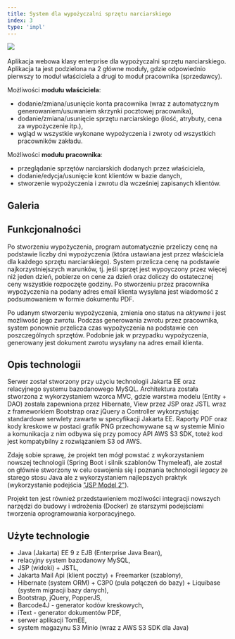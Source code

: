 ```yaml
---
title: System dla wypożyczalni sprzętu narciarskiego
index: 3
type: 'impl'
---
```



[![](https://img.shields.io/badge/github-000000?style=for-the-badge&logo=github)](https://github.com/milosz08/ski-rental-service) &nbsp;

Aplikacja webowa klasy enterprise dla wypożyczalni sprzętu narciarskiego. Aplikacja ta jest podzielona na 2 główne moduły,
gdzie odpowiednio pierwszy to moduł właściciela a drugi to moduł pracownika (sprzedawcy).

Możliwości **modułu właściciela**:

- dodanie/zmiana/usunięcie konta pracownika (wraz z automatycznym generowaniem/usuwaniem skrzynki pocztowej pracownika),
- dodanie/zmiana/usunięcie sprzętu narciarskiego (ilość, atrybuty, cena za wypożyczenie itp.),
- wgląd w wszystkie wykonane wypożyczenia i zwroty od wszystkich pracowników zakładu.

Możliwości **modułu pracownika**:

- przeglądanie sprzętów narciarskich dodanych przez właściciela,
- dodanie/edycja/usunięcie kont klientów w bazie danych,
- stworzenie wypożyczenia i zwrotu dla wcześniej zapisanych klientów.

## Galeria

<Gallery />

## Funkcjonalności

Po stworzeniu wypożyczenia, program automatycznie przeliczy cenę na podstawie liczby dni wypożyczenia (która ustawiana
jest przez właściciela dla każdego sprzętu narciarskiego). System przelicza cenę na podstawie najkorzystniejszych
warunków, tj. jeśli sprzęt jest wypoyczony przez więcej niż jeden dzień, pobierze on cene za dzień oraz doliczy do
ostatecznej ceny wszystkie rozpoczęte godziny. Po stworzeniu przez pracownika wypożyczenia na podany adres email klienta
wysyłana jest wiadomość z podsumowaniem w formie dokumentu PDF.

Po udanym stworzeniu wypożyczenia, zmienia ono status na _aktywne_ i jest możliwość jego zwrotu. Podczas generowania
zwrotu przez pracownika, system ponownie przelicza czas wypożyczenia na podstawie cen poszczególnych sprzętów. Podobnie
jak w przypadku wypożyczenia, generowany jest dokument zwrotu wysyłany na adres email klienta.

## Opis technologii

Serwer został stworzony przy użyciu technologii Jakarta EE oraz relacyjnego systemu bazodanowego MySQL. Architektura
została stworzona z wykorzystaniem wzorca MVC, gdzie warstwa modelu (Entity + DAO) została zapewniona przez Hibernate,
View przez JSP oraz JSTL wraz z frameworkiem Bootstrap oraz jQuery a Controller wykorzystując standardowe serwlety
zawarte w specyfikacji Jakarta EE. Raporty PDF oraz kody kreskowe w postaci grafik PNG przechowywane są w systemie Minio
a komunikacja z nim odbywa się przy pomocy API AWS S3 SDK, toteż kod jest kompatybilny z rozwiązaniem S3 od AWS.

Zdaję sobie sprawę, że projekt ten mógł powstać z wykorzystaniem nowszej technologii (Spring Boot i silnik szablonów
Thymeleaf), ale został on głównie stworzony w celu oswojenia się i poznania technologii _legacy_ ze starego stosu Java
ale z wykorzystaniem najlepszych praktyk (wykorzystanie podejścia
["JSP Model 2"](https://en.wikipedia.org/wiki/JSP_model_2_architecture)).

Projekt ten jest również przedstawieniem możliwości integracji nowszych narzędzi do budowy i wdrożenia (Docker) ze
starszymi podejściami tworzenia oprogramowania korporacyjnego.

## Użyte technologie

- Java (Jakarta) EE 9 z EJB (Enterprise Java Bean),
- relacyjny system bazodanowy MySQL,
- JSP (widoki) + JSTL,
- Jakarta Mail Api (klient poczty) + Freemarker (szablony),
- Hibernate (system ORM) + C3P0 (pula połączeń do bazy) + Liquibase (system migracji bazy danych),
- Bootstrap, jQuery, PopperJS,
- Barcode4J - generator kodów kreskowych,
- iText - generator dokumentów PDF,
- serwer aplikacji TomEE,
- system magazynu S3 Minio (wraz z AWS S3 SDK dla Java)
